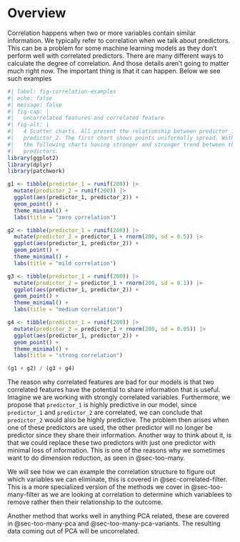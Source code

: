 # Overview {#sec-correlated}

Correlation happens when two or more variables contain similar information. We typically refer to correlation when we talk about predictors. This can be a problem for some machine learning models as they don't perform well with correlated predictors. There are many different ways to calculate the degree of correlation. And those details aren't going to matter much right now. The important thing is that it can happen. Below we see such examples

```r
#| label: fig-correlation-examples
#| echo: false
#| message: false
#| fig-cap: |
#|   uncorrelated features and correlated feature
#| fig-alt: |
#|   4 Scatter charts. All present the relationship between predictor_1 and 
#|   predictor_2. The first chart shows points uniformally spread. With each of
#|   the following charts having stronger and stronger trend between the two
#|   predictors.
library(ggplot2)
library(dplyr)
library(patchwork)

g1 <- tibble(predictor_1 = runif(200)) |>
  mutate(predictor_2 = runif(200)) |>
  ggplot(aes(predictor_1, predictor_2)) +
  geom_point() +
  theme_minimal() +
  labs(title = "zero correlation")

g2 <- tibble(predictor_1 = runif(200)) |>
  mutate(predictor_2 = predictor_1 + rnorm(200, sd = 0.5)) |>
  ggplot(aes(predictor_1, predictor_2)) +
  geom_point() +
  theme_minimal() +
  labs(title = "mild correlation")

g3 <- tibble(predictor_1 = runif(200)) |>
  mutate(predictor_2 = predictor_1 + rnorm(200, sd = 0.1)) |>
  ggplot(aes(predictor_1, predictor_2)) +
  geom_point() +
  theme_minimal() +
  labs(title = "medium correlation")

g4 <- tibble(predictor_1 = runif(200)) |>
  mutate(predictor_2 = predictor_1 + rnorm(200, sd = 0.05)) |>
  ggplot(aes(predictor_1, predictor_2)) +
  geom_point() +
  theme_minimal() +
  labs(title = "strong correlation")

(g1 + g2) / (g3 + g4)
```

The reason why correlated features are bad for our models is that two correlated features have the potential to share information that is useful. Imagine we are working with strongly correlated variables. Furthermore, we propose that `predictor_1` is highly predictive in our model, since `predictor_1` and `predictor_2` are correlated, we can conclude that `predictor_2` would also be highly predictive. The problem then arises when one of these predictors are used, the other predictor will no longer be predictor since they share their information. Another way to think about it, is that we could replace these two predictors with just one predictor with minimal loss of information. This is one of the reasons why we sometimes want to do dimension reduction, as seen in @sec-too-many.

We will see how we can example the correlation structure to figure out which variables we can eliminate, this is covered in @sec-correlated-filter. This is a more specialized version of the methods we cover in @sec-too-many-filter as we are looking at correlation to determine which variablees to remove rather then their relationship to the outcome.

Another method that works well in anything PCA related, these are covered in @sec-too-many-pca and @sec-too-many-pca-variants. The resulting data coming out of PCA will be uncorrelated.
